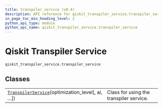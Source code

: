 ```yaml
---
title: transpiler_service (v0.4)
description: API reference for qiskit_transpiler_service.transpiler_service in qiskit-ibm-transpiler v0.4
in_page_toc_min_heading_level: 2
python_api_type: module
python_api_name: qiskit_transpiler_service.transpiler_service
---
```


<span id="qiskit-transpiler-service-qiskit-transpiler-service-transpiler-service" />

<span id="module-qiskit_transpiler_service.transpiler_service" />

# Qiskit Transpiler Service

`qiskit_transpiler_service.transpiler_service`

## Classes

|                                                                                                                                                                                          |                                         |
| ---------------------------------------------------------------------------------------------------------------------------------------------------------------------------------------- | --------------------------------------- |
| [`TranspilerService`](qiskit-transpiler-service-transpiler-service-transpiler-service "qiskit_transpiler_service.transpiler_service.TranspilerService")(optimization\_level\[, ai, ...]) | Class for using the transpiler service. |


